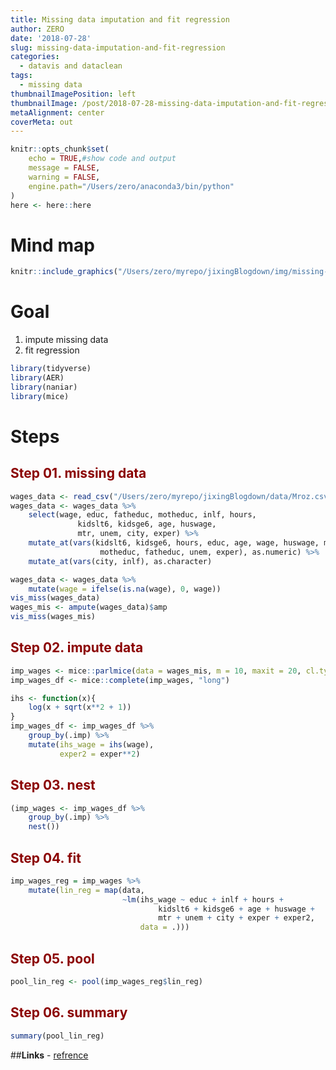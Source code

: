 ```yaml
---
title: Missing data imputation and fit regression
author: ZERO
date: '2018-07-28'
slug: missing-data-imputation-and-fit-regression
categories:
  - datavis and dataclean
tags:
  - missing data
thumbnailImagePosition: left
thumbnailImage: /post/2018-07-28-missing-data-imputation-and-fit-regression_files/purplecastlecat_2018-Jun-29.jpg
metaAlignment: center
coverMeta: out
---
```


```r
knitr::opts_chunk$set(
	echo = TRUE,#show code and output
	message = FALSE,
	warning = FALSE,
	engine.path="/Users/zero/anaconda3/bin/python"
)
here <- here::here
```

# Mind map
```r
knitr::include_graphics("/Users/zero/myrepo/jixingBlogdown/img/missing-data.png")
```


# Goal
1. impute missing data
2. fit regression 

```r
library(tidyverse)
library(AER)
library(naniar)
library(mice)
```

# Steps

## <strong style="color: darkred;">Step 01. missing data</strong>  
```r
wages_data <- read_csv("/Users/zero/myrepo/jixingBlogdown/data/Mroz.csv")
wages_data <- wages_data %>% 
    select(wage, educ, fatheduc, motheduc, inlf, hours, 
               kidslt6, kidsge6, age, huswage, 
               mtr, unem, city, exper) %>% 
    mutate_at(vars(kidslt6, kidsge6, hours, educ, age, wage, huswage, mtr,
                    motheduc, fatheduc, unem, exper), as.numeric) %>% 
    mutate_at(vars(city, inlf), as.character)

wages_data <- wages_data %>% 
    mutate(wage = ifelse(is.na(wage), 0, wage))
vis_miss(wages_data)
wages_mis <- ampute(wages_data)$amp
vis_miss(wages_mis)
```


## <strong style="color: darkred;">Step 02. impute data</strong> 
```r
imp_wages <- mice::parlmice(data = wages_mis, m = 10, maxit = 20, cl.type = "FORK")
imp_wages_df <- mice::complete(imp_wages, "long")

ihs <- function(x){
    log(x + sqrt(x**2 + 1))
}
imp_wages_df <- imp_wages_df %>% 
    group_by(.imp) %>% 
    mutate(ihs_wage = ihs(wage),
           exper2 = exper**2)
```

## <strong style="color: darkred;">Step 03. nest</strong> 
```r
(imp_wages <- imp_wages_df %>% 
    group_by(.imp) %>% 
    nest())
```

## <strong style="color: darkred;">Step 04. fit</strong> 
```r
imp_wages_reg = imp_wages %>% 
    mutate(lin_reg = map(data, 
                         ~lm(ihs_wage ~ educ + inlf + hours + 
                                 kidslt6 + kidsge6 + age + huswage + 
                                 mtr + unem + city + exper + exper2, 
                             data = .)))
```

## <strong style="color: darkred;">Step 05. pool</strong> 
```r
pool_lin_reg <- pool(imp_wages_reg$lin_reg)
```

## <strong style="color: darkred;">Step 06. summary</strong> 
```r
summary(pool_lin_reg)
```

##**Links**
- [refrence](http://www.brodrigues.co/blog/2018-07-01-tidy_ive/)

